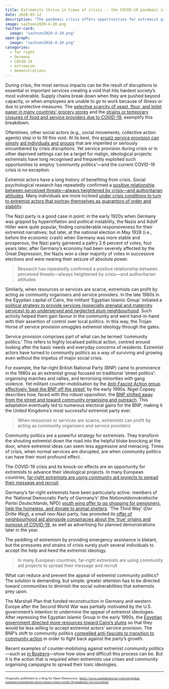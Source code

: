 ```yaml
---
title: Extremists thrive in times of crisis -- the COVID-19 pandemic is no exception
date: 2020-05-12
description: "The pandemic crisis offers opportunities for extremist groups to attract those most hardly hit, but there are ways to prevent this."
image: sachsen2020-4-20.png
twitter-card:
  image: "sachsen2020-4-20.png"
open-graph:
  image: "sachsen2020-4-20.png"
categories:
  - far right
  - Germany
  - COVID-19
  - extremism
  - demonstrations
---
```


During crisis, the most serious impacts can be the result of disruptions to essential or important services creating a void that hits hardest society’s most vulnerable. Supply chains break down when they are pushed beyond capacity, or when employees are unable to go to work because of illness or due to protective measures. The [selective scarcity of yeast, flour, and toilet paper in many countries’ grocery stores](https://www.vox.com/first-person/2020/4/6/21207065/coronavirus-grocery-shortage-toilet-paper-yeast-insecurity) and the [strains or temporary closures of food and service providers due to COVID-19](https://www.youtube.com/watch?v=vVVXcGEnRKM), exemplify this breakdown.

Oftentimes, other social actors (e.g., social movements, collective action agents) step in to fill this void. At its best, this [ersatz service provision can simply](https://www.interfacejournal.net/wp-content/uploads/2020/04/Zeller.pdf) [aid individuals and groups](https://www.interfacejournal.net/wp-content/uploads/2020/04/Zeller.pdf) that are imperiled or seriously encumbered by crisis disruptions. Yet service provision during crisis or in other deprived settings can be a target for malign, ideological projects: extremists have long recognised and frequently exploited such opportunities to employ ‘community politics’---and the current COVID-19 crisis is no exception.

Extremist actors have a long history of benefiting from crisis. Social psychological research has repeatedly confirmed a [positive relationship between perceived threats---always heightened by crisis---and authoritarian attitudes](https://onlinelibrary.wiley.com/doi/abs/10.1111/0162-895x.00077). Many individuals are more inclined [under crisis conditions to turn to extremist actors that portray themselves as guarantors of order and stability](https://onlinelibrary.wiley.com/doi/abs/10.1111/pops.12014).

The Nazi party is a good case in point: in the early 1920s when Germany was gripped by hyperinflation and political instability, the Nazis and Adolf Hitler were quite popular, finding considerable responsiveness for their extremist narratives; but later, at the national election in May 1928 (i.e., before the economic crash) when Germany was more stable and prosperous, the Nazi party garnered a paltry 2.6 percent of votes; four years later, after Germany’s economy had been severely affected by the Great Depression, the Nazis won a clear majority of votes in successive elections and were nearing their seizure of absolute power.

> Research has repeatedly confirmed a positive relationship between perceived threats---always heightened by crisis---and authoritarian attitudes

Similarly, when resources or services are scarce, extremists can profit by acting as community organisers and service providers. In the late 1980s in the Egyptian capital of Cairo, the militant ‘Egyptian Islamic Group’ initiated a [political strategy to provide services (especially prenatal and maternity services) to an underserved and neglected slum neighbourhood](https://onlinelibrary.wiley.com/doi/abs/10.1111/gove.12054). Such activity helped them gain favour in the community and went hand-in-hand with their assertion of control over local politics. In this way, the Trojan Horse of service provision smuggles extremist ideology through the gates.

Service provision comprises part of what can be termed ‘community politics.’ This refers to highly localised political action, centred around looking after the basic needs and everyday concerns of residents. Extremist actors have turned to community politics as a way of surviving and growing even without the impetus of major social crisis.

For example, the far-right British National Party (BNP) came to prominence in the 1980s as an extremist group focused on traditional ‘street politics’: organising marches and rallies, and terrorising minorities with gang violence. Yet militant counter-mobilisation by the [Anti-Fascist Action group effectively ‘beat the BNP off the street’](https://freedompress.org.uk/product/beating-the-fascists/) by the early 1990s. Nigel Copsey describes how, faced with this robust opposition, the [BNP shifted away from the street and toward community organising and outreach](https://www.palgrave.com/gp/book/9780230574366). This adaptation eventually led to numerous electoral gains for the BNP, making it the United Kingdoms’s most successful extremist party ever.

> When resources or services are scarce, extremists can profit by acting as community organisers and service providers

Community politics are a powerful strategy for extremists. They transform the shouting extremist down the road into the helpful bloke knocking at the door, where extremist ideas can seem less aggressive and menacing. Times of crisis, when normal services are disrupted, are when community politics can have their most profound effect.

The COVID-19 crisis and its knock-on effects are an opportunity for extremists to advance their ideological projects. In many European countries, [far-right extremists are using community aid projects to spread their message and recruit](https://www.radicalrightanalysis.com/2020/04/20/for-the-far-right-the-covid-19-crisis-is-a-pr-opportunity/).

Germany’s far-right extremists have been particularly active: members of the ‘National Democratic Party of Germany’s’ (the *Nationaldemokratische Partei Deutschlands*, NPD) [youth wing offer to go shopping for pensioners, help the homeless, and donate to animal shelters](https://taz.de/Nazis-nutzen-Coronakrise/!5678947/). ‘The Third Way’ (*Der Dritte Weg*), a small neo-Nazi party, has promoted its [offer of neighbourhood aid alongside conspiracies about the ‘true’ origins and purpose of COVID-19](https://blog.zeit.de/stoerungsmelder/2020/04/01/neonazis-und-corona-zwischen-verschwoerungstheorien-und-nachbarschaftshilfe_29686), as well as advertising for planned demonstrations later in the year.

The peddling of extremism by providing emergency assistance is blatant, but the pressures and strains of crisis surely push several individuals to accept the help and heed the extremist ideology.

> In many European countries, far-right extremists are using community aid projects to spread their message and recruit

What can reduce and prevent the appeal of extremist community politics? The solution is demanding, but simple: greater attention has to be directed toward communities to diminish the social vulnerabilities that extremists prey upon.

The Marshall Plan that funded reconstruction in Germany and western Europe after the Second World War was partially motivated by the U.S. government’s intention to undermine the appeal of extremist ideologies. After repressing the Egyptian Islamic Group in the early 1990s, the [Egyptian government directed more resources toward Cairo’s slums](https://onlinelibrary.wiley.com/doi/abs/10.1111/gove.12054) so that they would be less willing to accept extremist actors’ service provision. The BNP’s shift to community politics [compelled anti-fascists to transition to community action](https://research.tees.ac.uk/en/publications/from-direct-action-to-community-action-the-changing-dynamics-of-a) in order to fight back against the party’s growth.

Recent examples of counter-mobilising against extremist community politics---such as [in Boxberg](https://blog.zeit.de/stoerungsmelder/2020/03/06/wie-sich-buerger-gegen-neonazi-konzerte-wehren_29624)---show how slow and difficult this process can be. But it is the action that is required when extremists use crises and community organising campaigns to spread their toxic ideologies.

******

<span style="font-family:Garamond; font-size:0.8em;">Originally published as a blog by Open Democracy: <a href="https://www.opendemocracy.net/en/global-extremes/extremists-strive-times-crisis-covid-19-pandemic-no-exception/">https://www.opendemocracy.net/en/global-extremes/extremists-strive-times-crisis-covid-19-pandemic-no-exception/</a></span>
